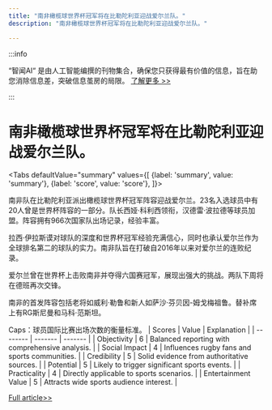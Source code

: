 ```yaml
---
title: "南非橄榄球世界杯冠军将在比勒陀利亚迎战爱尔兰队。"
description: "南非橄榄球世界杯冠军将在比勒陀利亚迎战爱尔兰队。"

---
```



:::info

“智闻AI“ 是由人工智能编撰的刊物集合，确保您只获得最有价值的信息，旨在助您消除信息差，突破信息茧房的局限。  [了解更多 >>](/)

:::

# 南非橄榄球世界杯冠军将在比勒陀利亚迎战爱尔兰队。


<Tabs
	defaultValue="summary"
	values={[
	{label: 'summary', value: 'summary'},
	{label: 'score', value: 'score'},
]}>
<TabItem value="summary">


南非队在比勒陀利亚派出橄榄球世界杯冠军阵容迎战爱尔兰。23名入选球员中有20人曾是世界杯阵容的一部分。队长西娅·科利西领衔，汉德雷·波拉德等球员加盟。阵容拥有966次国家队出场记录，经验丰富。

拉西·伊拉斯谟对球队的深度和世界杯冠军经验充满信心，同时也承认爱尔兰作为全球排名第二的球队的实力。南非队旨在打破自2016年以来对爱尔兰的连败纪录。

爱尔兰曾在世界杯上击败南非并夺得六国赛冠军，展现出强大的挑战。两队下周将在德班再次交锋。

南非的首发阵容包括老将如威利·勒鲁和新人如萨沙·芬贝因-姆戈梅祖鲁。替补席上有RG斯尼曼和马科·范斯坦。

Caps：球员国际比赛出场次数的衡量标准。
</TabItem>
<TabItem value="score">
	| Scores     | Value   | Explanation |
	| -------- | ------- | ------- |
	| Objectivity  | 6    | Balanced reporting with comprehensive analysis.    |
	| Social Impact | 4     | Influences rugby fans and sports communities.    |
	| Credibility    | 5    | Solid evidence from authoritative sources.    |
	| Potential    | 5    | Likely to trigger significant sports events.    |
	| Practicality    | 4    | Directly applicable to sports scenarios.    |
	| Entertainment Value    | 5    | Attracts wide sports audience interest.    |
</TabItem>
</Tabs>

[Full article>>](https://apnews.com/article/south-africa-rugby-ireland-833047db87baa912d5d00489b49acc03)
